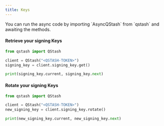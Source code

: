 ```yaml
---
title: Keys
---
```


<Info>
  You can run the async code by importing `AsyncQStash` from `qstash`
  and awaiting the methods.
</Info>

#### Retrieve your signing Keys

```python
from qstash import QStash

client = QStash("<QSTASH-TOKEN>")
signing_key = client.signing_key.get()

print(signing_key.current, signing_key.next)
```

#### Rotate your signing Keys

```python
from qstash import QStash

client = QStash("<QSTASH-TOKEN>")
new_signing_key = client.signing_key.rotate()

print(new_signing_key.current, new_signing_key.next)
```
